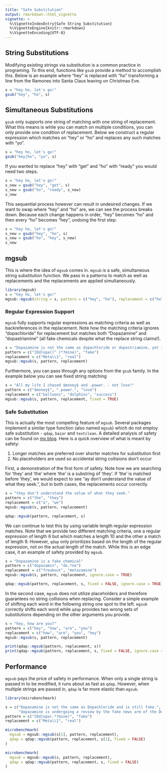 ```yaml
---
title: "Safe Substitution"
output: rmarkdown::html_vignette
vignette: >
  %\VignetteIndexEntry{Safe String Substitution}
  %\VignetteEngine{knitr::rmarkdown}
  %\VignetteEncoding{UTF-8}
---
```


## String Substitutions

Modifying existing strings via substitution is a common practice in programing. To this end, functions like `gsub` provide a method to accomplish this.  Below is an example where "hey" is replaced with "ho" transforming a line from the Ramones into Santa Claus leaving on Christmas Eve.

```r
s = "hey ho, let's go!"
gsub("hey", "ho", s)
```

## Simultaneous Substitutions

`gsub` only supports one string of matching with one string of replacement. What this means is while you can match on multiple conditions, you can only provide one condition of replacement. Below we construct a regular expression which matches on "hey" or "ho" and replaces any such matches with "yo".

```r
s = "hey ho, let's go!"
gsub("hey|ho", "yo", s)
```

If you wanted to replace "hey" with "get" and "ho" with "ready" you would need two steps.

```r
s = "hey ho, let's go!"
s_new = gsub("hey", "get", s)
s_new = gsub("ho", "ready", s_new)
s_new
```

This sequential process however can result in undesired changes.  If we want to swap where "hey" and "ho" are, we can see the process breaks down.  Because each change happens in order, "hey" becomes "ho" and then every "ho" becomes "hey", undoing the first step.

```r
s = "hey ho, let's go!"
s_new = gsub("hey", "ho", s)
s_new = gsub("ho", "hey", s_new)
s_new
```

## mgsub

This is where the idea of `mgsub` comes in.  `mgsub` is a safe, simultaneous string substitution function.  We pass in a patterns to match as well as replacements and the replacements are applied simultaneously.

```r
library(mgsub)
s = "hey ho, let's go!"
mgsub::mgsub(string = s, pattern = c("hey", "ho"), replacement = c("ho", "hey"))
```

### Regular Expression Support

`mgsub` fully supports regular expressions as matching criteria as well as backreferences in the replacement.  Note how the matching criteria ignores "dopachloride" for replacement but matches both "Dopazamine" and "dopastriamine" (all fake chemicals despite what the replace string claims!).

```r
s = "Dopazamine is not the same as dopachloride or dopastriamine, yet is still fake."
pattern = c("[Dd]opa([^ ]*?mine)", "fake")
replacement = c("Meta\\1", "real")
mgsub::mgsub(s, pattern, replacement)
```

Furthermore, you can pass through any options from the `gsub` family.  In the example below you can see fixed string matching

```r
s = "All my life I chased $money$ and .power. - not love!"
pattern = c("$money$", ".power.", "love")
replacement = c("balloons", "dolphins", "success")
mgsub::mgsub(s, pattern, replacement, fixed = TRUE)
```

### Safe Substitution

This is actually the most compelling feature of `mgsub`.  Several packages implement a similar type function (also named `mgsub`) which do not employ safe substitution - `qdap`, `bazar` and `textclean`.  A detailed analysis of safety can be found on [my blog](https://thug-r.life/post/2018-01-26-mgsub-launched/). Here is a quick overview of what is meant by safety:

1. Longer matches are preferred over shorter matches for substitution first
2. No placeholders are used so accidental string collisions don't occur

First, a demonstration of the first form of safety.  Note how we are searching for 'they' and 'the' where 'the' is a substring of 'they'.  If 'the' is matched before 'they', we would expect to see "ay don't understand the value of what they seek.", but in both cases, the replacements occur correctly.

```r
s = "they don't understand the value of what they seek."
pattern = c("the", "they")
replacement = c("a", "we")
mgsub::mgsub(s, pattern, replacement)
```

```r
qdap::mgsub(pattern, replacement, s)
```

We can continue to test this by using variable length regular expression matches. Note that we provide two different matching criteria, one a regular expression of length 6 but which matches a length 10 and the other a match of length 9.  However, `qdap` only prioritizes based on the length of the regular expression, not on the actual length of the match.  While this is an edge case, it an example of safety provided by `mgsub`.

```r
s = "Dopazamine is a fake chemical"
pattern = c("dopazamin", "do.*ne")
replacement = c("freakout", "metazamine")
mgsub::mgsub(s, pattern, replacement, ignore.case = TRUE)
```

```r
qdap::mgsub(pattern, replacement, s, fixed = FALSE, ignore.case = TRUE)
```

In the second case, `mgsub` does not utilize placeholders and therefore guarantees no string collisions when replacing.  Consider a simple example of shifting each word in the following string one spot to the left.  `mgsub` correctly shifts each word while `qdap` provides two wrong sets of substitutions depending on the other arguments you provide.

```r
s = "hey, how are you?"
pattern = c("hey", "how", "are", "you")
replacement = c("how", "are", "you", "hey")
mgsub::mgsub(s, pattern, replacement)
```

```r
print(qdap::mgsub(pattern, replacement, s))
print(qdap::mgsub(pattern, replacement, s, fixed = FALSE, ignore.case = TRUE))
```

## Performance

`mgsub` pays the price of safety in performance. When only a single string is passed in to be modified, it runs about as fast as `qdap`. However, when multiple strings are passed in, `qdap` is far more elastic than `mgsub`.

```r
library(microbenchmark)

s = c("Dopazamine is not the same as Dopachloride and is still fake.", 
      "dopazamine is undergoing a review by the fake news arm of the Dopazamine government")
pattern = c("[Dd]opa(.*?mine)", "fake")
replacement = c("Meta\\1", "real")

microbenchmark(
  mgsub = mgsub::mgsub(s[1], pattern, replacement), 
  qdap = qdap::mgsub(pattern, replacement, s[1], fixed = FALSE)
)

microbenchmark(
  mgsub = mgsub::mgsub(s, pattern, replacement), 
  qdap = qdap::mgsub(pattern, replacement, s, fixed = FALSE)
)
```
